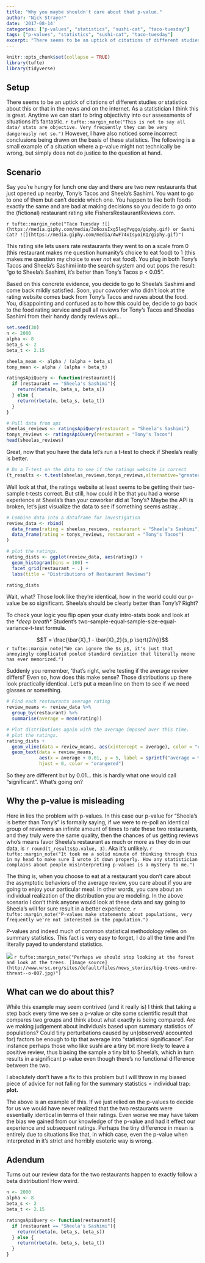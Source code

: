 ```yaml
---
title: "Why you maybe shouldn't care about that p-value."
author: "Nick Strayer"
date: '2017-08-14'
categories: ["p-values", "statistics", "sushi-cat", "taco-tuesday"]
tags: ["p-values", "statistics", "sushi-cat", "taco-tuesday"]
excerpt: "There seems to be an uptick of citations of different studies or statistics about this or that in the news and on the internet. Through a small contrived example I make the point that in some situations we may want to ignore the forest and focus on the trees."
---
```

  
  
```r
knitr::opts_chunk$set(collapse = TRUE)
library(tufte)
library(tidyverse)
```


## Setup

There seems to be an uptick of citations of different studies or statistics about this or that in the news and on the internet. As a statistician I think this is great. Anytime we can start to bring objectivity into our assessments of situations it's fantastic. `r tufte::margin_note("This is not to say all data/ stats are objective. Very frequently they can be very dangerously not so.")` However, I have also noticed some incorrect conclusions being drawn on the basis of these statistics. The following is a small example of a situation where a p-value might not technically be wrong, but simply does not do justice to the question at hand. 

## Scenario

Say you're hungry for lunch one day and there are two new restaurants that just opened up nearby, Tony's Tacos and Sheela's Sashimi. You want to go to one of them but can't decide which one. You happen to like both foods exactly the same and are bad at making decisions so you decide to go onto the (fictional) restaurant rating site FishersRestaurantReviews.com. 

`r tufte::margin_note("Taco Tuesday ![](https://media.giphy.com/media/3o6ozsIxg5legYvggo/giphy.gif) or Sushi Cat? ![](https://media.giphy.com/media/AwF74xIsyoiKQ/giphy.gif)")`

This rating site lets users rate restaurants they went to on a scale from 0 (this restaurant makes me question humanity's choice to eat food) to 1 (this makes me question my choice to ever _not_ eat food). You plug in both Tony's Tacos and Sheela's Sashimi into the search system and out pops the result: "go to Sheela's Sashimi, it's better than Tony's Tacos p < 0.05". 




Based on this concrete evidence, you decide to go to Sheela's Sashimi and come back mildly satisfied. Soon, your coworker who didn't look at the rating website comes back from Tony's Tacos and raves about the food. You, disappointing and confused as to how this could be, decide to go back to the food rating service and pull all reviews for Tony's Tacos and Sheelas Sashimi from their handy dandy reviews api...

```r
set.seed(30)
n <- 2000
alpha <- 8
beta_s <- 2
beta_t <- 2.15

sheela_mean <- alpha / (alpha + beta_s)
tony_mean <- alpha / (alpha + beta_t)

ratingsApiQuery <- function(restaurant){
  if (restaurant == "Sheela's Sashimi"){
    return(rbeta(n, beta_s, beta_s))
  } else {
    return(rbeta(n, beta_s, beta_t))
  }
}
```

```r
# Pull data from api
sheelas_reviews <- ratingsApiQuery(restaurant = "Sheela's Sashimi")
tonys_reviews <- ratingsApiQuery(restaurant = "Tony's Tacos")
head(sheelas_reviews)
```

Great, now that you have the data let's run a t-test to check if Sheela's really is better. 

```r
# Do a T-test on the data to see if the ratings website is correct
(t_results <- t.test(sheelas_reviews,tonys_reviews,alternative="greater"))
```

Well look at that, the ratings website at least seems to be getting their two-sample t-tests correct. But still, how could it be that you had a worse experience at Sheela's than your coworker did at Tony's? Maybe the API is broken, let's just visualize the data to see if something seems astray...

```r
# Combine data into a dataframe for investigation
review_data <- rbind(
  data_frame(rating = sheelas_reviews, restaurant = "Sheela's Sashimi"),
  data_frame(rating = tonys_reviews, restaurant = "Tony's Tacos")
)

# plot the ratings.
rating_dists <- ggplot(review_data, aes(rating)) + 
  geom_histogram(bins = 100) +
  facet_grid(restaurant ~ .) +
  labs(title = "Distributions of Restaurant Reviews")

rating_dists
```


Wait, what? Those look like they're identical, how in the world could our p-value be so significant. Sheela's should be clearly better than Tony's? Right? 

To check your logic you flip open your dusty intro-stats book and look at the _\*deep breath\*_ Student's two-sample-equal-sample-size-equal-variance-t-test formula. 

$$T = \frac{\bar{X}_1 - \bar{X}_2}{s_p \sqrt{2/n}}$$
`r tufte::margin_note("We can ignore the $s_p$, it's just that annoyingly complicated pooled standard deviation that literally noone has ever memorized.")`

Suddenly you remember, 'that's right, we're testing if the average review differs!' Even so, how does this make sense? Those distributions up there look practically identical. Let's put a mean line on them to see if we need glasses or something. 

```r
# Find each restaurants average rating
review_means <- review_data %>% 
  group_by(restaurant) %>% 
  summarise(average = mean(rating))

# Plot distributions again with the average imposed over this time. 
# plot the ratings.
rating_dists + 
  geom_vline(data = review_means, aes(xintercept = average), color = "orangered", size = 2) + 
  geom_text(data = review_means, 
            aes(x = average + 0.01, y = 5, label = sprintf("average = %3.2f",average) ), 
            hjust = 0, color = "orangered")
```

So they are different but by 0.01... this is hardly what one would call "significant". What's going on?

## Why the p-value is misleading

Here in lies the problem with p-values. In this case our p-value for "Sheela's is better than Tony's" is formally saying, if we were to re-poll an identical group of reviewers an infinite amount of times to rate these two restaurants, and they truly were the same quality, then the chances of us getting reviews who's means favor Sheela's restaurant as much or more as they do in our data, is `r round(t_results$p.value, 3)`. Aka it's unlikely. `r tufte::margin_note("It took me a solid minute of thinking through this in my head to make sure I wrote it down properly. How any statistician complains about people misinterpreting p-values is a mystery to me.")`


The thing is, when you choose to eat at a restaurant you don't care about the asymptotic behaviors of the average review, you care about if you are going to enjoy your particular meal. In other words, you care about an individual realization of the distribution you are modeling. In the above scenario I don't think anyone would look at these data and say going to Sheela's will for sure result in a better experience. `r tufte::margin_note("P-values make statements about populations, very frequently we're not interested in the population.")`

P-values and indeed much of common statistical methodology relies on summary statistics. This fact is very easy to forget, I do all the time and I'm literally payed to understand statistics. 

![](http://www.wrsc.org/sites/default/files/news_stories/big-trees-undre-threat--o-007.jpg) `r tufte::margin_note("Perhaps we should stop looking at the forest and look at the trees. [Image source](http://www.wrsc.org/sites/default/files/news_stories/big-trees-undre-threat--o-007.jpg)")`


## What can we do about this?

While this example may seem contrived (and it really is) I think that taking a step back every time we see a p-value or cite some scientific result that compares two groups and think about what exactly is being compared. Are we making judgement about individuals based upon summary statistics of populations? Could tiny perturbations caused by un(observed/ accounted for) factors be enough to tip that average into "statistical significance". For instance perhaps those who like sushi are a tiny bit more likely to leave a positive review, thus biasing the sample a tiny bit to Sheela's, which in turn results in a significant p-value even though there's no functional difference between the two. 

I absolutely don't have a fix to this problem but I will throw in my biased piece of advice for not falling for the summary statistics = individual trap: __plot.__ 

The above is an example of this. If we just relied on the p-values to decide for us we would have never realized that the two restaurants were essentially identical in terms of their ratings. Even worse we may have taken the bias we gained from our knowledge of the p-value and had it effect our experience and subsequent ratings. Perhaps the tiny difference in mean is entirely due to situations like that, in which case, even the p-value when interpreted in it's strict and horribly esoteric way is wrong. 


## Adendum

Turns out our review data for the two restaurants happen to exactly follow a beta distribution! How weird. 

```r
n <- 2000
alpha <- 8
beta_s <- 2
beta_t <- 2.15

ratingsApiQuery <- function(restaurant){
  if (restaurant == "Sheela's Sashimi"){
    return(rbeta(n, beta_s, beta_s))
  } else {
    return(rbeta(n, beta_s, beta_t))
  }
}
```

